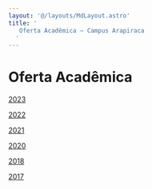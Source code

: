 ```yaml
---
layout: '@/layouts/MdLayout.astro'
title: '
   Oferta Acadêmica — Campus Arapiraca
  '
---
```




Oferta Acadêmica
================









[2023](/cpt/horarios/2023)


[2022](/cpt/horarios/2022)


[2021](/cpt/horarios/2021)


[2020](/cpt/horarios/copy_of_2018)


[2018](/cpt/horarios/2018)


[2017](/cpt/horarios/2017)











